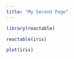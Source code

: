 ```yaml
---
title: "My Second Page"
---
```


```r
library(reactable)
```

```r
reactable(iris)
```



```r
plot(iris)
```

